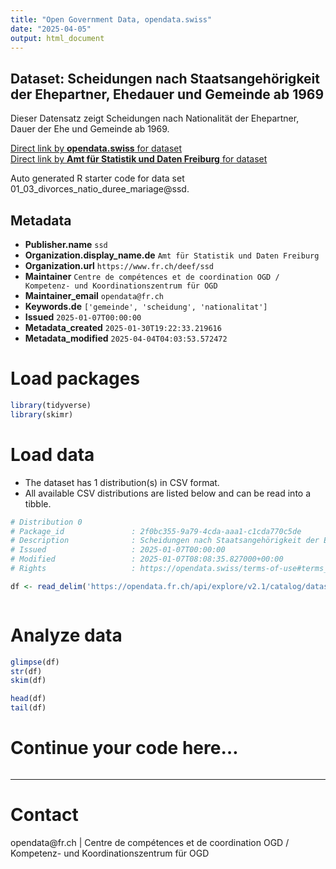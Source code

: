 ```yaml
---
title: "Open Government Data, opendata.swiss"
date: "2025-04-05"
output: html_document
---
```


## Dataset: Scheidungen nach Staatsangehörigkeit der Ehepartner, Ehedauer und Gemeinde ab 1969

Dieser Datensatz zeigt Scheidungen nach Nationalität der Ehepartner, Dauer der Ehe und Gemeinde ab 1969.

[Direct link by **opendata.swiss** for dataset](https://opendata.swiss/de/dataset/scheidungen-nach-staatsangehorigkeit-der-ehepartner-ehedauer-und-gemeinde-ab-1969)<br>
[Direct link by **Amt für Statistik und Daten Freiburg** for dataset](https://opendata.fr.ch/explore/dataset/01_03_divorces_natio_duree_mariage/)

Auto generated R starter code for data set 01_03_divorces_natio_duree_mariage@ssd.

## Metadata

- **Publisher.name** `ssd`
- **Organization.display_name.de** `Amt für Statistik und Daten Freiburg`
- **Organization.url** `https://www.fr.ch/deef/ssd`
- **Maintainer** `Centre de compétences et de coordination OGD / Kompetenz- und Koordinationszentrum für OGD`
- **Maintainer_email** `opendata@fr.ch`
- **Keywords.de** `['gemeinde', 'scheidung', 'nationalitat']`
- **Issued** `2025-01-07T00:00:00`
- **Metadata_created** `2025-01-30T19:22:33.219616`
- **Metadata_modified** `2025-04-04T04:03:53.572472`


# Load packages

```r

library(tidyverse)
library(skimr)

```

# Load data

-   The dataset has 1 distribution(s) in CSV format.
-   All available CSV distributions are listed below and can be read into a tibble.

```r

# Distribution 0
# Package_id               : 2f0bc355-9a79-4cda-aaa1-c1cda770c5de
# Description              : Scheidungen nach Staatsangehörigkeit der Ehepartner, Ehedauer und Gemeinde ab 1969 (csv)
# Issued                   : 2025-01-07T00:00:00
# Modified                 : 2025-01-07T08:08:35.827000+00:00
# Rights                   : https://opendata.swiss/terms-of-use#terms_by

df <- read_delim('https://opendata.fr.ch/api/explore/v2.1/catalog/datasets/01_03_divorces_natio_duree_mariage/exports/csv?use_labels=true')



```

# Analyze data

```r

glimpse(df)
str(df)
skim(df)

head(df)
tail(df)

```

# Continue your code here...

```r

```

------------------------------------------------------------------------

# Contact

opendata@fr.ch | Centre de compétences et de coordination OGD / Kompetenz- und Koordinationszentrum für OGD
